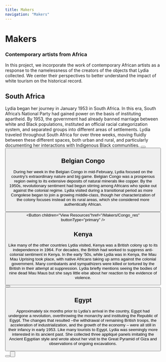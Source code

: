```yaml
---
title: Makers
navigation: "Makers"
---
```

# Makers
<h3>Contemporary artists from Africa</h3>
In this project, we incorporate the work of contemporary African artists as a response to the namelessness of the creators of the objects that Lydia collected. We center their perspectives to better understand the impact of white tourism on the historical record.

## South Africa
  
Lydia began her journey in January 1953 in South Africa. In this era, South Africa’s National Party had gained power on the basis of instituting apartheid. By 1953, the government had already banned marriage between white and Black populations, instituted an official racial categorization system, and separated groups into different areas of settlements. Lydia traveled throughout South Africa for over three weeks, moving fluidly between these different spaces, both urban and rural, and particularly documenting her interactions with Indigenous Black communities.
<Button children="View Artists" href="Makers/southAfrica" buttonType="primary" /><Button children="View Resources" href="Makers/southAfrica_res" buttonType="primary" />

## Belgian Congo
  
During her week in the Belgian Congo in mid-February, Lydia focused on the country’s extraordinary nature and big game. Belgian Congo was a prosperous region owing to its extensive deposits of natural minerals like copper. By the 1950s, revolutionary sentiment had begun stirring among Africans who spoke out against the colonial regime. Lydia visited during a transitional period as more Congolese began to join a growing middle-class, though her characterization of the colony focuses instead on its rural areas, which she considered more authentically African. 
<Button children="View Artists" href="Makers/Congo" buttonType="primary" /><Button children="View Resources"href="/Makers/Congo_res" buttonType="primary" />

## Kenya
  
Like many of the other countries Lydia visited, Kenya was a British colony up to its independence in 1964. For decades, the British had worked to suppress anti-colonial sentiment in Kenya. In the early ‘50s, while Lydia was in Kenya, the Mau Mau Uprising took place, with native Africans taking up arms against the colonial government. Many combatants and sympathizers were killed or tortured by the British in their attempt at suppression. Lydia briefly mentions seeing the bodies of nine dead Mau Maus but she says little else about her reaction to the evidence of violence. 
<Button children="View Artists" href="Makers/Kenya" buttonType="primary" /><Button children="View Resources" href="Makers/Kenya_res" buttonType="primary" />

 ## Egypt
  
Approximately six months prior to Lydia’s arrival in the country, Egypt had undergone a revolution, overthrowing the monarchy and instituting the Republic of Egypt. The changes that resulted –the withdrawal of remaining British troops, the acceleration of industrialization, and the growth of the economy – were all still in their infancy in early 1953. Like many tourists to Egypt, Lydia was seemingly more interested in its ancient past. She collected three appliqué panels imitating the Ancient Egyptian style and wrote about her visit to the Great Pyramid of Giza and observations of ongoing excavations. 

<Button children="View Artists" href="Makers/Egypt" buttonType="primary" /><Button children="View Resources" href="Makers/Egypt_res" buttonType="primary" />
